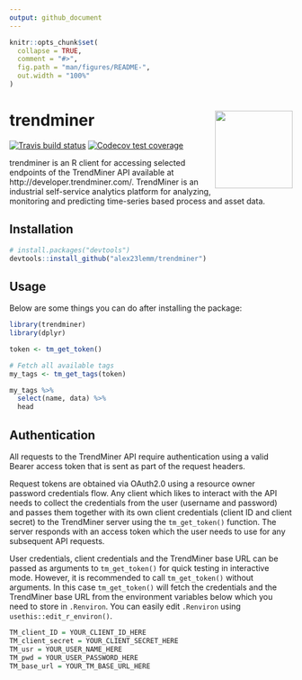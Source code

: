 ```yaml
---
output: github_document
---
```


<!-- README.md is generated from README.Rmd. Please edit that file -->

```r
knitr::opts_chunk$set(
  collapse = TRUE,
  comment = "#>",
  fig.path = "man/figures/README-",
  out.width = "100%"
)
```

# trendminer <img src='man/figures/logo.png' align="right" height="138" />

<!-- badges: start -->

[![Travis build status](https://travis-ci.com/alex23lemm/trendminer.svg?branch=master)](https://travis-ci.com/alex23lemm/trendminer)
[![Codecov test coverage](https://codecov.io/gh/alex23lemm/trendminer/branch/master/graph/badge.svg)](https://codecov.io/gh/alex23lemm/trendminer?branch=master)
<!-- badges: end -->

trendminer is an R client for accessing selected endpoints of the TrendMiner API available at  http://developer.trendminer.com/. TrendMiner is an industrial self-service analytics platform for analyzing, monitoring and predicting time-series based process and asset data.  

## Installation

``` r
# install.packages("devtools")
devtools::install_github("alex23lemm/trendminer")
```

## Usage

Below are some things you can do after installing the package:

```r
library(trendminer)
library(dplyr)

token <- tm_get_token()

# Fetch all available tags
my_tags <- tm_get_tags(token)

my_tags %>% 
  select(name, data) %>%
  head
```


## Authentication

All requests to the TrendMiner API require authentication using a valid Bearer access token that is sent as part of the request headers. 

Request tokens are obtained via OAuth2.0 using a resource owner password credentials flow. Any client which likes to interact with the API needs to collect the credentials from the user (username and password) and passes them together with its own client credentials (client ID and client secret) to the TrendMiner server using the `tm_get_token()` function. The server responds with an access token which the user needs to use for any subsequent API requests.

User credentials, client credentials and the TrendMiner base URL can be passed as arguments to `tm_get_token()` for quick testing in interactive mode. However, it is recommended to call `tm_get_token()` without arguments. In this case `tm_get_token()` will fetch the credentials and the TrendMiner base URL from the environment variables below which you need to store in `.Renviron`. You can easily edit `.Renviron` using `usethis::edit_r_environ()`.

```r
TM_client_ID = YOUR_CLIENT_ID_HERE
TM_client_secret = YOUR_CLIENT_SECRET_HERE
TM_usr = YOUR_USER_NAME_HERE
TM_pwd = YOUR_USER_PASSWORD_HERE
TM_base_url = YOUR_TM_BASE_URL_HERE
```


